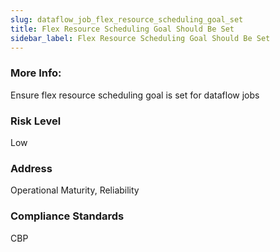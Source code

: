 ```yaml
---
slug: dataflow_job_flex_resource_scheduling_goal_set
title: Flex Resource Scheduling Goal Should Be Set
sidebar_label: Flex Resource Scheduling Goal Should Be Set
---
```


### More Info:

Ensure flex resource scheduling goal is set for dataflow jobs

### Risk Level

Low

### Address

Operational Maturity, Reliability

### Compliance Standards

CBP

